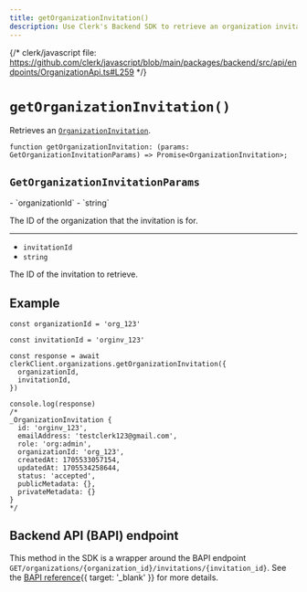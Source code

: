 ```yaml
---
title: getOrganizationInvitation()
description: Use Clerk's Backend SDK to retrieve an organization invitation.
---
```


{/* clerk/javascript file: https://github.com/clerk/javascript/blob/main/packages/backend/src/api/endpoints/OrganizationApi.ts#L259 */}

# `getOrganizationInvitation()`

Retrieves an [`OrganizationInvitation`](/docs/references/backend/types/backend-organization-invitation).

```tsx {{ prettier: false }}
function getOrganizationInvitation: (params: GetOrganizationInvitationParams) => Promise<OrganizationInvitation>;
```

## `GetOrganizationInvitationParams`

<Properties>
  - `organizationId`
  - `string`

  The ID of the organization that the invitation is for.

  ---

  - `invitationId`
  - `string`

  The ID of the invitation to retrieve.
</Properties>

## Example

```tsx
const organizationId = 'org_123'

const invitationId = 'orginv_123'

const response = await clerkClient.organizations.getOrganizationInvitation({
  organizationId,
  invitationId,
})

console.log(response)
/*
_OrganizationInvitation {
  id: 'orginv_123',
  emailAddress: 'testclerk123@gmail.com',
  role: 'org:admin',
  organizationId: 'org_123',
  createdAt: 1705533057154,
  updatedAt: 1705534258644,
  status: 'accepted',
  publicMetadata: {},
  privateMetadata: {}
}
*/
```

## Backend API (BAPI) endpoint

This method in the SDK is a wrapper around the BAPI endpoint `GET/organizations/{organization_id}/invitations/{invitation_id}`. See the [BAPI reference](/docs/reference/backend-api/tag/Organization-Invitations#operation/GetOrganizationInvitation){{ target: '_blank' }} for more details.

